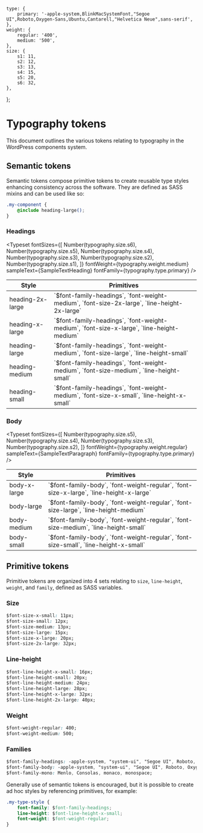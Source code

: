 
<Meta title="Tokens/Typography" name="page" />
 
	type: {
		primary: '-apple-system,BlinkMacSystemFont,"Segoe UI",Roboto,Oxygen-Sans,Ubuntu,Cantarell,"Helvetica Neue",sans-serif',
	},
	weight: {
		regular: '400',
		medium: '500',
	},
	size: {
		s1: 11,
		s2: 12,
		s3: 13,
		s4: 15,
		s5: 20,
		s6: 32,
	},
};
 
 
# Typography tokens

This document outlines the various tokens relating to typography in the WordPress components system.

## Semantic tokens

Semantic tokens compose primitive tokens to create reusable type styles enhancing consistency across the software. They are defined as SASS mixins and can be used like so:

```css
.my-component {
	@include heading-large();
}
```

### Headings

<Typeset
	fontSizes={[
		Number(typography.size.s6),
		Number(typography.size.s5),
		Number(typography.size.s4),
		Number(typography.size.s3),
		Number(typography.size.s2),
		Number(typography.size.s1),
	]}
	fontWeight={typography.weight.medium}
	sampleText={SampleTextHeading}
	fontFamily={typography.type.primary}
/>

<table>
	<thead>
		<tr>
			<th>Style</th>
			<th>Primitives</th>
		</tr>
	</thead>
	<tbody>
		<tr>
			<td>heading-2x-large</td>
			<td>`$font-family-headings`, `font-weight-medium`, `font-size-2x-large`, `line-height-2x-large`</td>
		</tr>
		<tr>
			<td>heading-x-large</td>
			<td>`$font-family-headings`, `font-weight-medium`, `font-size-x-large`, `line-height-medium`</td>
		</tr>
		<tr>
			<td>heading-large</td>
			<td>`$font-family-headings`, `font-weight-medium`, `font-size-large`, `line-height-small`</td>
		</tr>
		<tr>
			<td>heading-medium</td>
			<td>`$font-family-headings`, `font-weight-medium`, `font-size-medium`, `line-height-small`</td>
		</tr>
		<tr>
			<td>heading-small</td>
			<td>`$font-family-headings`, `font-weight-medium`, `font-size-x-small`, `line-height-x-small`</td>
		</tr>
	</tbody>
</table>

### Body

<Typeset
	fontSizes={[
		Number(typography.size.s5),
		Number(typography.size.s4),
		Number(typography.size.s3),
		Number(typography.size.s2),
	]}
	fontWeight={typography.weight.regular}
	sampleText={SampleTextParagraph}
	fontFamily={typography.type.primary}
/>

<table>
	<thead>
		<tr>
			<th>Style</th>
			<th>Primitives</th>
		</tr>
	</thead>
	<tbody>
		<tr>
			<td>body-x-large</td>
			<td>`$font-family-body`, `font-weight-regular`, `font-size-x-large`, `line-height-x-large`</td>
		</tr>
		<tr>
			<td>body-large</td>
			<td>`$font-family-body`, `font-weight-regular`, `font-size-large`, `line-height-medium`</td>
		</tr>
		<tr>
			<td>body-medium</td>
			<td>`$font-family-body`, `font-weight-regular`, `font-size-medium`, `line-height-small`</td>
		</tr>
		<tr>
			<td>body-small</td>
			<td>`$font-family-body`, `font-weight-regular`, `font-size-small`, `line-height-x-small`</td>
		</tr>
	</tbody>
</table>

## Primitive tokens
 
Primitive tokens are organized into 4 sets relating to `size`, `line-height`, `weight`, and `family`, defined as SASS variables.

### Size
```css
$font-size-x-small: 11px;
$font-size-small: 12px;
$font-size-medium: 13px;
$font-size-large: 15px;
$font-size-x-large: 20px;
$font-size-2x-large: 32px;
```

### Line-height

```css
$font-line-height-x-small: 16px;
$font-line-height-small: 20px;
$font-line-height-medium: 24px;
$font-line-height-large: 28px;
$font-line-height-x-large: 32px;
$font-line-height-2x-large: 40px;
```

### Weight

```css
$font-weight-regular: 400;
$font-weight-medium: 500;
```

### Families

```css
$font-family-headings: -apple-system, "system-ui", "Segoe UI", Roboto, Oxygen-Sans, Ubuntu, Cantarell, "Helvetica Neue", sans-serif;
$font-family-body: -apple-system, "system-ui", "Segoe UI", Roboto, Oxygen-Sans, Ubuntu, Cantarell, "Helvetica Neue", sans-serif;
$font-family-mono: Menlo, Consolas, monaco, monospace;
```

Generally use of semantic tokens is encouraged, but it is possible to create ad hoc styles by referencing primitives, for example:

```css
.my-type-style {
	font-family: $font-family-headings;
	line-height: $font-line-height-x-small;
	font-weight: $font-weight-regular;
}
```
